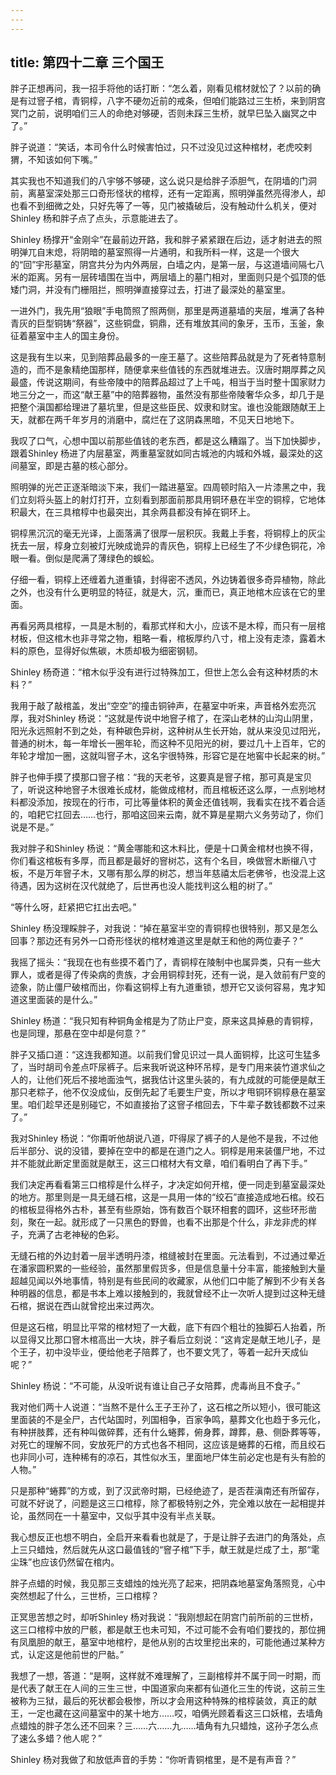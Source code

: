 ```yaml
---
---
---
```

title: 第四十二章 三个国王
---




胖子正想再问，我一招手将他的话打断：“怎么着，刚看见棺材就忪了？以前的确是有过窨子棺，青铜椁，八字不硬勿近前的戒条，但咱们能路过三生桥，来到阴宫冥门之前，说明咱们三人的命绝对够硬，否则未踩三生桥，就早巳坠入幽冥之中了。”

胖子说道：“笑话，本司令什么时候害怕过，只不过没见过这种棺材，老虎咬剌猬，不知该如何下嘴。”

其实我也不知道我们的八宇够不够硬，这么说只是给胖子添胆气，在阴墙的门洞前，离墓室深处那三口奇形怪状的棺椁，还有一定距离，照明弹虽然亮得渗人，却也看不到细微之处，只好先等了一等，见门被撬破后，没有触动什么机关，便对Shinley 杨和胖子点了点头，示意能进去了。

Shinley 杨撑开“金刚伞”在最前边开路，我和胖子紧紧跟在后边，适才射进去的照明弹兀自末熄，将阴暗的墓室照得一片通明，和我所料一样，这是一个很大的“回”宇形墓室，阴宫共分为内外两层，白墙之内，是第一层，与这道墙间隔七八米的距离。另有一层砖墙围在当中，两层墙上的墓门相对，里面则只是个弧顶的低矮门洞，并没有门栅阻拦，照明弹直接穿过去，打进了最深处的墓室里。

一进外门，我先用“狼眼”手电筒照了照两侧，那里是两道墓墙的夹层，堆满了各种青灰的巨型铜铸“祭器”，这些铜盘，铜鼎，还有堆放其间的象牙，玉币，玉釜，象征着墓室中主人的国主身份。

这是我有生以来，见到陪葬品最多的一座王墓了。这些陪葬品就是为了死者特意制造的，而不是象精绝国那样，随便拿来些值钱的东西就堆进去。汉唐时期厚葬之风最盛，传说这期间，有些帝陵中的陪葬品超过了上千吨，相当于当时整十国家财力地三分之一，而这“献王墓”中的陪葬器物，虽然没有那些帝陵奢华众多，却几于是把整个滇国都给理进了墓坑里，但是这些臣民、奴隶和财宝。谁也没能跟随献王上天，就都在两千年岁月的消磨中，腐烂在了这阴森黑暗，不见天日地地下。

我叹了口气，心想中国以前那些值钱的老东西，都是这么糟蹋了。当下加快脚步，跟着Shinley 杨进了内层墓室，两重墓室就如同古城池的内城和外城，最深处的这间墓室，即是古墓的核心部分。

照明弹的光芒正逐渐暗淡下来，我们一踏进墓室。四周顿时陷入一片漆黑之中，我们立刻将头盔上的射灯打开，立刻看到那面前那具用铜环悬在半空的铜椁，它地体积最大，在三具棺椁中也最突出，其余两县都没有掉在铜环上。

铜椁黑沉沉的毫无光译，上面落满了很厚一层积灰。我戴上手套，将铜椁上的灰尘抚去一层，椁身立刻被灯光映成诡异的青灰色，铜椁上已经生了不少绿色铜花，冷眼一看。倒似是爬满了薄绿色的蜈蚣。

仔细一看，铜椁上还缠着九道重镇，封得密不透风，外边铸着很多奇异植物，除此之外，也没有什么更明显的特征，就是大，沉，重而已，真正地棺木应该在它的里面。

再看另两具棺椁，一具是木制的，看那式样和大小，应该不是木椁，而只有一层棺材板，但这棺木也非寻常之物，粗略一看，棺板厚约八寸，棺上没有走漆，露着木料的原色，显得好似焦碳，木质却极为细密钢韧。

Shinley 杨奇道：“棺木似乎没有进行过特殊加工，但世上怎么会有这种材质的木料？”

我用于敲了敲棺盖，发出“空空”的撞击铜钟声，在墓室中听来，声音格外宏亮沉厚，我对Shinley 杨说：“这就是传说中地窨子棺了，在深山老林的山沟山阴里，阳光永远照射不到之处，有种碳色异树，这种树从生长开始，就从来没见过阳光，普通的树木，每一年增长一圈年轮，而这种不见阳光的树，要过几十上百年，它的年轮才增加一圈，这就叫窨子木，这名宇很特殊，形容它是在地窖中长起来的树。”

胖子也伸手摸了摸那口窨子棺：“我的天老爷，这要真是窨子棺，那可真是宝贝了，听说这种地窨子木很难长成材，能做成棺材，而且棺板还这么厚，一点别地材料都没添加，按现在的行市，可比等量体积的黄金还值钱啊，我看实在找不着合适的，咱耙它扛回去……也行，那咱这回来云南，就不算是星期六义务劳动了，你们说是不是。”

我对胖子和Shinley 杨说：“黄金哪能和这木料比，便是十口黄金棺材也换不得，你们看这棺板有多厚，而且都是最好的窨树芯，这有个名目，唤做窨木断檭八寸板，不是万年窨子木，又哪有那么厚的树芯，想当年慈禧太后老佛爷，也没混上这待遇，因为这树在汉代就绝了，后世再也没人能找判这么粗的树了。”

“等什么呀，赶紧把它扛出去吧。”

Shinley 杨没理睬胖子，对我说：“掉在墓室半空的青铜椁也很特别，那又是怎么回事？那边还有另外一口奇形怪状的棺材难道这里是献王和他的两位妻子？”

我摇了摇头：“我现在也有些摸不着门了，青铜椁在陵制中也属异类，只有一些大罪人，或者是得了传染病的贵族，才会用铜椁封死，还有一说，是入敛前有尸变的迹象，防止僵尸破棺而出，你看这铜椁上有九道重锁，想开它又谈何容易，鬼才知道这里面装的是什么。”

Shinley 杨道：“我只知有种铜角金棺是为了防止尸变，原来这具掉悬的青铜椁，也是同理，那悬在空中却是何意？”

胖子又插口道：“这连我都知道。以前我们曾见识过一具人面铜椁，比这可生猛多了，当时胡司令差点吓尿裤子。后来我听说这种环吊椁，是专门用来装竹道求仙之人的，让他们死后不接地面浊气，据我估计这里头装的，有九成就的可能便是献王那只老粽子，他不仅没成仙，反倒先起了毛要生尸变，所以才甩铜环铜椁悬在墓室里。咱们趁早还是别碰它，不如直接抬了这窨子棺回去，下牛辈子数钱都数不过来了。”

我对Shinley 杨说：“你甭听他胡说八道，吓得尿了裤子的人是他不是我，不过他后半部分、说的没错，要掉在空中的都是在道门之人。铜椁是用来装僵尸地，不过并不能就此断定里面就是献王，这三口棺材大有文章，咱们看明白了再下手。”

我们决定再看看第三口棺椁是什么样子，才决定如何开棺，便一同走到墓室最深处的地方。那里则是一具无缝石棺，这是一具用一体的“绞石”直接造成地石棺。绞石的棺板显得格外古朴，甚至有些原始，饰有数百个联环相套的圆环，这些环形凿刻，聚在一起。就形成了一只黑色的野兽，也看不出那是个什么，非龙非虎的样子，充满了古老神秘的色彩。

无缝石棺的外边封着一层半透明丹漆，棺缝被封在里面。元法看到，不过通过晕近在潘家圆积累的一些经验，虽然那里假货多，但是信息量十分丰富，能接触到大量超越见闻以外地事情，特别是有些民间的收藏家，从他们口中能了解到不少有关各种明器的信息，都是书本上难以接触到的，我就曾经不止一次听人提到过这种无缝石棺，据说在西山就曾挖出来过两次。

但是这石棺，明显比平常的棺材短了一大截，底下有四个粗壮的独脚石人抬着，所以显得又比那口窨木棺高出一大块，胖子看后立刻说：“这肯定是献王地儿子，是个王子，初中没毕业，便给他老子陪葬了，也不要文凭了，等着一起升天成仙呢？”

Shinley 杨说：“不可能，从没听说有谁让自己子女陪葬，虎毒尚且不食子。”

我对他们两十人说道：“当熬不是什么王子王孙了，这石棺之所以短小，很可能这里面装的不是全尸，古代站国时，列国相争，百家争鸣，墓葬文化也趋于多元化，有种拼肢葬，还有种叫做碎葬，还有什么蜷葬，俯身葬，蹲葬，悬、侧卧葬等等，对死亡的理解不同，安放死尸的方式也各不相同，这应该是蜷葬的石棺，而且绞石也非同小可，连种稀有的凉石，其性似水玉，里面地尸体生前必定也是有头有脸的人物。”

只是那种“蜷葬”的方或，到了汉武帝时期，已经绝迹了，是否茬滇南还有所留存，可就不好说了，问题是这三口棺椁，除了都极特别之外，完全难以放在一起相提并论，虽然同在一十墓室中，又似乎其中没有半点关联。

我心想反正也想不明白，全启开来看看也就是了，于是让胖子去进门的角落处，点上三只蜡烛，然后就先从这口最值钱的“窨子棺”下手，献王就是烂成了土，那“雮尘珠”也应该仍然留在棺内。

胖子点蜡的时候，我见那三支蜡烛的烛光亮了起来，把阴森地墓室角落照竞，心中突然想起了什么，三世桥，三口棺椁？

正冥思苦想之时，却听Shinley 杨对我说：“我刚想起在阴宫门前所前的三世桥，这三口棺椁中放的尸骸，都是献王也未可知，不过可能不会有咱们要找的，那位拥有凤凰胆的献王，墓室中地棺柠，是他从别的古坟里挖出来的，可能他通过某种方式，认定这是他前世的尸骷。”

我想了一想，答道：“是啊，这样就不难理解了，三副棺椁并不属于同一时期，而是代表了献王在人间的三生三世，中国道家向来都有仙道化三生的传说，这前三生被称为三狱，最后的死状都会极惨，所以才会用这种特殊的棺椁装敛，真正的献王，一定也藏在这间墓室中的某十地方……哎，咱俩光顾着看这三口妖棺，去墙角点蜡烛的胖子怎么还不回来？三……六……九……墙角有九只蜡烛，这孙子怎么点了速么多蜡？他人呢？”

Shinley 杨对我做了和放低声音的手势：“你听青铜棺里，是不是有声音？”